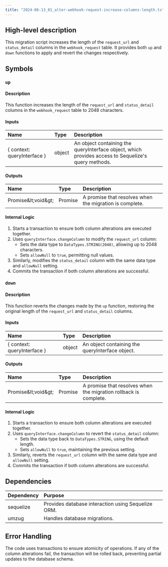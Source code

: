 ```yaml
---
title: "2024-06-13_01_alter-webhook-request-increase-columns-length.ts"
---
```


## High-level description
This migration script increases the length of the `request_url` and `status_detail` columns in the `webhook_request` table. It provides both `up` and `down` functions to apply and revert the changes respectively.

## Symbols

### `up`
#### Description
This function increases the length of the `request_url` and `status_detail` columns in the `webhook_request` table to 2048 characters.

#### Inputs
| Name | Type | Description |
|:-----|:-----|:------------|
| \{ context: queryInterface \} | object | An object containing the queryInterface object, which provides access to Sequelize's query methods. |

#### Outputs
| Name | Type | Description |
|:-----|:-----|:------------|
| Promise\&lt;void\&gt; | Promise | A promise that resolves when the migration is complete. |

#### Internal Logic
1. Starts a transaction to ensure both column alterations are executed together.
2. Uses `queryInterface.changeColumn` to modify the `request_url` column:
    - Sets the data type to `DataTypes.STRING(2048)`, allowing up to 2048 characters.
    - Sets `allowNull` to `true`, permitting null values.
3. Similarly, modifies the `status_detail` column with the same data type and `allowNull` setting.
4. Commits the transaction if both column alterations are successful.

### `down`
#### Description
This function reverts the changes made by the `up` function, restoring the original length of the `request_url` and `status_detail` columns.

#### Inputs
| Name | Type | Description |
|:-----|:-----|:------------|
| \{ context: queryInterface \} | object | An object containing the queryInterface object. |

#### Outputs
| Name | Type | Description |
|:-----|:-----|:------------|
| Promise\&lt;void\&gt; | Promise | A promise that resolves when the migration rollback is complete. |

#### Internal Logic
1. Starts a transaction to ensure both column alterations are executed together.
2. Uses `queryInterface.changeColumn` to revert the `status_detail` column:
    - Sets the data type back to `DataTypes.STRING`, using the default length.
    - Sets `allowNull` to `true`, maintaining the previous setting.
3. Similarly, reverts the `request_url` column with the same data type and `allowNull` setting.
4. Commits the transaction if both column alterations are successful.

## Dependencies
| Dependency | Purpose |
|:-----------|:--------|
| sequelize | Provides database interaction using Sequelize ORM. |
| umzug | Handles database migrations. |

## Error Handling
The code uses transactions to ensure atomicity of operations. If any of the column alterations fail, the transaction will be rolled back, preventing partial updates to the database schema.
